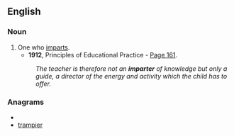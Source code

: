 ==English==

===Noun===
{{en-noun}}

# One who [[impart]]s.
#*'''1912''', Principles of Educational Practice - [http://books.google.co.uk/books?id=A7whLvSECaIC&q=%22imparter+of+knowledge%22&dq=%22imparter+of+knowledge%22&lr=&pgis=1 Page 161].
#:''The teacher is therefore not an '''imparter''' of knowledge but only a guide, a director of the energy and activity which the child has to offer.''

===Anagrams===
* {{alphagram|aeimprrt}}
* [[trampier#English|trampier]]